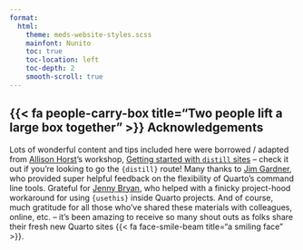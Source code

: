 ```yaml
---
format: 
  html:
    theme: meds-website-styles.scss
    mainfont: Nunito
    toc: true
    toc-location: left
    toc-depth: 2
    smooth-scroll: true
---
```


## {{< fa people-carry-box title="Two people lift a large box together" >}} Acknowledgements {#acknowledgements}

Lots of wonderful content and tips included here were borrowed / adapted from [Allison Horst](https://allisonhorst.github.io/){target="_blank"}'s workshop, [Getting started with `distill` sites](https://docs.google.com/document/d/1c0SZiVvp32UTJ9sK_yVjI8ou6pVdFRXsY2236tiTA1c/edit){target="_blank"} -- check it out if you're looking to go the `{distill}` route! Many thanks to [Jim Gardner](https://github.com/jimgar/jimgar){target="_blank"}, who provided super helpful feedback on the flexibility of Quarto's command line tools. Grateful for [Jenny Bryan](https://github.com/jennybc){target="_blank"}, who helped with a finicky project-hood workaround for using `{usethis}` inside Quarto projects. And of course, much gratitude for all those who've shared these materials with colleagues, online, etc. -- it's been amazing to receive so many shout outs as folks share their fresh new Quarto sites {{< fa face-smile-beam title="a smiling face" >}}.